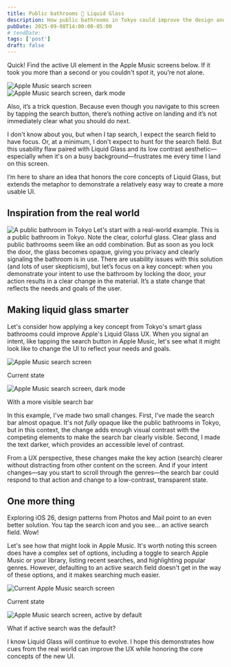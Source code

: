 ```yaml
---
title: Public bathrooms 🤝 Liquid Glass
description: How public bathrooms in Tokyo could improve the design and usability Liquid Glass in iOS 26
pubDate: 2025-09-08T14:00:00-05:00
# tendDate:
tags: ['post']
draft: false
---
```


Quick! Find the active UI element in the Apple Music screens below. If it took you more than a second or you couldn't spot it, you’re not alone.
<div class="flex flex-row gap-2">
    <div>
        <Image src={currentState} alt="Apple Music search screen" class="w-11/16 mx-auto" />
    </div>
    <div>
        <Image src={currentStateDark} alt="Apple Music search screen, dark mode" class="max-w-11/16 mx-auto" />
    </div>
</div>


Also, it’s a trick question. Because even though you navigate to this screen by tapping the search button, there’s nothing active on landing and it’s not immediately clear what you should do next.

I don't know about you, but when I tap search, I expect the search field to have focus. Or, at a minimum, I don't expect to hunt for the search field. But this usability flaw paired with Liquid Glass and its low contrast aesthetic—especially when it's on a busy background—frustrates me every time I land on this screen.

I’m here to share an idea that honors the core concepts of Liquid Glass, but extends the metaphor to demonstrate a relatively easy way to create a more usable UI.

## Inspiration from the real world
<Image src={tokyoBathroom} alt="A public bathroom in Tokyo" class=" rounded-lg" />
Let's start with a real-world example. This is a public bathroom in Tokyo. Note the clear, colorful glass. Clear glass and public bathrooms seem like an odd combination. But as soon as you lock the door, the glass becomes opaque, giving you privacy and clearly signaling the bathroom is in use. There are usability issues with this solution (and lots of user skepticism), but let’s focus on a key concept: when you demonstrate your intent to use the bathroom by locking the door, your action results in a clear change in the material. It’s a state change that reflects the needs and goals of the user.
<YouTube id="https://www.youtube.com/shorts/ODT2PUby1Pk" />

## Making liquid glass smarter
Let's consider how applying a key concept from Tokyo's smart glass bathrooms could improve Apple's Liquid Glass UX. When you signal an intent, like tapping the search button in Apple Music, let's see what it might look like to change the UI to reflect your needs and goals.
<div class="flex flex-row gap-2">
    <div>
        <Image src={currentState} alt="Apple Music search screen" class="w-11/16 mx-auto" />
        <p class="caption text-center">Current state</p>
    </div>
    <div>
        <Image src={conceptOne} alt="Apple Music search screen, dark mode" class="max-w-11/16 mx-auto" />
        <p class="caption text-center">With a more visible search bar</p>
    </div>
</div>

In this example, I've made two small changes. First, I've made the search bar almost opaque. It's not *fully* opaque like the public bathrooms in Tokyo, but in this context, the change adds enough visual contrast with the competing elements to make the search bar clearly visible. Second, I made the text darker, which provides an accessible level of contrast.

From a UX perspective, these changes make the key action (search) clearer without distracting from other content on the screen. And if your intent changes—say you start to scroll through the genres—the search bar could respond to that action and change to a low-contrast, transparent state.

## One more thing
Exploring iOS 26, design patterns from Photos and Mail point to an even better solution. You tap the search icon and you see… an active search field. Wow!

Let's see how that might look in Apple Music. It's worth noting this screen does have a complex set of options, including a toggle to search Apple Music or your library, listing recent searches, and highlighting popular genres. However, defaulting to an active search field doesn't get in the way of these options, and it makes searching much easier.

<div class="flex flex-row gap-2">
    <div>
        <Image src={currentState} alt="Current Apple Music search screen" class="w-11/16 mx-auto" />
        <p class="caption text-center">Current state</p>
    </div>
    <div>
        <Image src={conceptTwo} alt="Apple Music search screen, active by default" class="max-w-11/16 mx-auto" />
        <p class="caption text-center">What if active search was the default?</p>
    </div>
</div>

I know Liquid Glass will continue to evolve. I hope this demonstrates how cues from the real world can improve the UX while honoring the core concepts of the new UI.